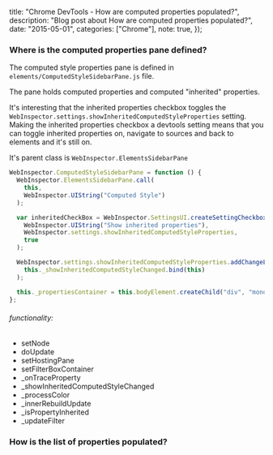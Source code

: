 
  title: "Chrome DevTools - How are computed properties populated?",
  description: "Blog post about How are computed properties populated?",
  date: "2015-05-01",
  categories: ["Chrome"],
  note: true,
});

### Where is the computed properties pane defined?

The computed style properties pane is defined in `elements/ComputedStyleSidebarPane.js` file.

The pane holds computed properties and computed "inherited" properties.

It's interesting that the inherited properties checkbox toggles the
`WebInspector.settings.showInheritedComputedStyleProperties` setting. Making the inherited properties checkbox a devtools setting means that you can toggle inherited properties on, navigate to sources and back to elements and it's still on.

It's parent class is `WebInspector.ElementsSidebarPane`

```js
WebInspector.ComputedStyleSidebarPane = function () {
  WebInspector.ElementsSidebarPane.call(
    this,
    WebInspector.UIString("Computed Style")
  );

  var inheritedCheckBox = WebInspector.SettingsUI.createSettingCheckbox(
    WebInspector.UIString("Show inherited properties"),
    WebInspector.settings.showInheritedComputedStyleProperties,
    true
  );

  WebInspector.settings.showInheritedComputedStyleProperties.addChangeListener(
    this._showInheritedComputedStyleChanged.bind(this)
  );

  this._propertiesContainer = this.bodyElement.createChild("div", "monospace");
};
```

###### functionality:

- setNode
- doUpdate
- setHostingPane
- setFilterBoxContainer
- \_onTraceProperty
- \_showInheritedComputedStyleChanged
- \_processColor
- \_innerRebuildUpdate
- \_isPropertyInherited
- \_updateFilter

### How is the list of properties populated?
